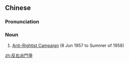{{also|反右派斗争}}
==Chinese==
{{zh-forms|s=反右派斗争|type=122}}

===Pronunciation===
{{zh-pron
|m=fǎn yòupài dòuzhēng
|cat=n
}}

===Noun===
{{zh-noun}}

# [[w:Anti-Rightist Movement|Anti-Rightist Campaign]] (8 Jun 1957 to Summer of 1958)

[[zh:反右派鬥爭]]